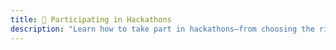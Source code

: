```yaml
---
title: 🚩 Participating in Hackathons
description: "Learn how to take part in hackathons—from choosing the right mode to forming teams, submitting projects, and engaging with other participants."
---
```


<Cards>
  <Card
    title="📄 Hackathon Modes"
    href="/docs/guide/participating-in-hackathons/hackathon-modes"
  />
  <Card
    title="🔒 Participating in Online Hackathons"
    href="/docs/guide/participating-in-hackathons/online-hackathons"
  />
  <Card
    title="🔐 Applying To Online With Application Review Hackathons"
    href="/docs/guide/participating-in-hackathons/applying-to-online-with-application-review-hackathons"
  />
  <Card
    title="🤼 Create/Join a Team"
    href="/docs/guide/participating-in-hackathons/create-join-a-team"
  />
  <Card
    title="📝 Project Submission"
    href="/docs/guide/participating-in-hackathons/project-submission"
  />
  <Card
    title="👀 View Projects"
    href="/docs/guide/participating-in-hackathons/view-submissions"
  />
  <Card
    title="🫣 Report a Project"
    href="/docs/guide/participating-in-hackathons/report-a-project"
  />
  <Card
    title="✍ Feedback Section"
    href="/docs/guide/participating-in-hackathons/feedback-section"
  />
</Cards>
